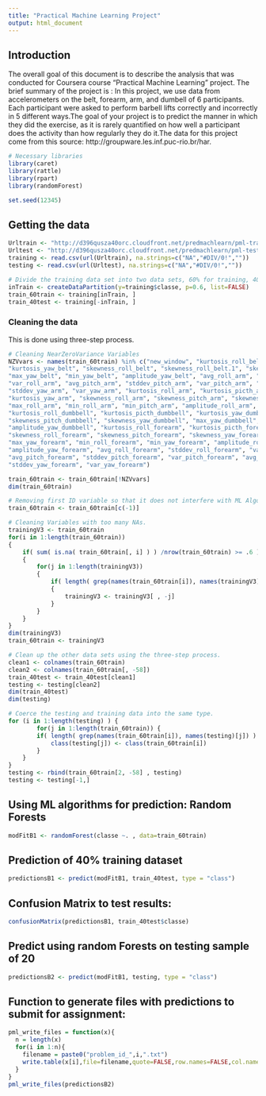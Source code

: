```yaml
---
title: "Practical Machine Learning Project"
output: html_document
---
```


## Introduction

The overall goal of this document is to describe the analysis that was conducted for Coursera course "Practical Machine Learning"  project. The brief summary of the project is :
In this project, we use data from accelerometers on the belt, forearm, arm, and dumbell of 6 participants. Each participant were asked to perform barbell lifts correctly and incorrectly in 5 different ways.The goal of your project is to predict the manner in which they did the exercise, as it is rarely quantified on how well a participant does the activity than how regularly they do it.The data for this project come from this source: http://groupware.les.inf.puc-rio.br/har. 

```r
# Necessary libraries
library(caret)
library(rattle)
library(rpart)
library(randomForest)

set.seed(12345)
```

## Getting the data

```r
Urltrain <- "http://d396qusza40orc.cloudfront.net/predmachlearn/pml-training.csv"
Urltest <- "http://d396qusza40orc.cloudfront.net/predmachlearn/pml-testing.csv"
training <- read.csv(url(Urltrain), na.strings=c("NA","#DIV/0!",""))
testing <- read.csv(url(Urltest), na.strings=c("NA","#DIV/0!",""))

# Divide the training data set into two data sets, 60% for training, 40% for testing:
inTrain <- createDataPartition(y=training$classe, p=0.6, list=FALSE)
train_60train <- training[inTrain, ] 
train_40test <- training[-inTrain, ]
```

### Cleaning the data

This is done using three-step process.

```r

# Cleaning NearZeroVariance Variables
NZVvars <- names(train_60train) %in% c("new_window", "kurtosis_roll_belt", "kurtosis_picth_belt",
"kurtosis_yaw_belt", "skewness_roll_belt", "skewness_roll_belt.1", "skewness_yaw_belt",
"max_yaw_belt", "min_yaw_belt", "amplitude_yaw_belt", "avg_roll_arm", "stddev_roll_arm",
"var_roll_arm", "avg_pitch_arm", "stddev_pitch_arm", "var_pitch_arm", "avg_yaw_arm",
"stddev_yaw_arm", "var_yaw_arm", "kurtosis_roll_arm", "kurtosis_picth_arm",
"kurtosis_yaw_arm", "skewness_roll_arm", "skewness_pitch_arm", "skewness_yaw_arm",
"max_roll_arm", "min_roll_arm", "min_pitch_arm", "amplitude_roll_arm", "amplitude_pitch_arm",
"kurtosis_roll_dumbbell", "kurtosis_picth_dumbbell", "kurtosis_yaw_dumbbell", "skewness_roll_dumbbell",
"skewness_pitch_dumbbell", "skewness_yaw_dumbbell", "max_yaw_dumbbell", "min_yaw_dumbbell",
"amplitude_yaw_dumbbell", "kurtosis_roll_forearm", "kurtosis_picth_forearm", "kurtosis_yaw_forearm",
"skewness_roll_forearm", "skewness_pitch_forearm", "skewness_yaw_forearm", "max_roll_forearm",
"max_yaw_forearm", "min_roll_forearm", "min_yaw_forearm", "amplitude_roll_forearm",
"amplitude_yaw_forearm", "avg_roll_forearm", "stddev_roll_forearm", "var_roll_forearm",
"avg_pitch_forearm", "stddev_pitch_forearm", "var_pitch_forearm", "avg_yaw_forearm",
"stddev_yaw_forearm", "var_yaw_forearm")

train_60train <- train_60train[!NZVvars]
dim(train_60train)

# Removing first ID variable so that it does not interfere with ML Algorithms
train_60train <- train_60train[c(-1)]

# Cleaning Variables with too many NAs.
trainingV3 <- train_60train 
for(i in 1:length(train_60train)) 
{ 
    if( sum( is.na( train_60train[, i] ) ) /nrow(train_60train) >= .6 ) 
    { 
    	for(j in 1:length(trainingV3)) 
        {
			if( length( grep(names(train_60train[i]), names(trainingV3)[j]) ) ==1)  
            { 
				trainingV3 <- trainingV3[ , -j] 
			}	
		} 
	}
}
dim(trainingV3)
train_60train <- trainingV3

# Clean up the other data sets using the three-step process. 
clean1 <- colnames(train_60train)
clean2 <- colnames(train_60train[, -58])
train_40test <- train_40test[clean1]
testing <- testing[clean2]
dim(train_40test)
dim(testing)

# Coerce the testing and training data into the same type.
for (i in 1:length(testing) ) {
        for(j in 1:length(train_60train)) {
		if( length( grep(names(train_60train[i]), names(testing)[j]) ) ==1)  {
			class(testing[j]) <- class(train_60train[i])
		}      
	}      
}
testing <- rbind(train_60train[2, -58] , testing) 
testing <- testing[-1,]
```

## Using ML algorithms for prediction: Random Forests
```r
modFitB1 <- randomForest(classe ~. , data=train_60train)
```

## Prediction of 40% training dataset
```r
predictionsB1 <- predict(modFitB1, train_40test, type = "class")
```

## Confusion Matrix to test results:
```r
confusionMatrix(predictionsB1, train_40test$classe)
```

## Predict using random Forests on testing sample of 20 
```r
predictionsB2 <- predict(modFitB1, testing, type = "class")
```

## Function to generate files with predictions to submit for assignment:
```r
pml_write_files = function(x){
  n = length(x)
  for(i in 1:n){
    filename = paste0("problem_id_",i,".txt")
    write.table(x[i],file=filename,quote=FALSE,row.names=FALSE,col.names=FALSE)
  }
}
pml_write_files(predictionsB2)
```